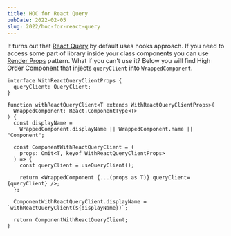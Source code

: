 ```yaml
---
title: HOC for React Query
pubDate: 2022-02-05
slug: 2022/hoc-for-react-query
---
```


It turns out that [React Query](https://react-query.tanstack.com/) by default uses hooks approach. If you need to access some part of library inside your class components you can use [Render Props](https://stackoverflow.com/questions/65609409/how-can-i-use-react-query-in-a-react-class-component)
pattern. What if you can't use it? Below you will find High Order Component that injects `queryClient` into `WrappedComponent`.

```tsx
interface WithReactQueryClientProps {
  queryClient: QueryClient;
}

function withReactQueryClient<T extends WithReactQueryClientProps>(
  WrappedComponent: React.ComponentType<T>
) {
  const displayName =
    WrappedComponent.displayName || WrappedComponent.name || "Component";

  const ComponentWithReactQueryClient = (
    props: Omit<T, keyof WithReactQueryClientProps>
  ) => {
    const queryClient = useQueryClient();

    return <WrappedComponent {...(props as T)} queryClient={queryClient} />;
  };

  ComponentWithReactQueryClient.displayName = `withReactQueryClient(${displayName})`;

  return ComponentWithReactQueryClient;
}
```
